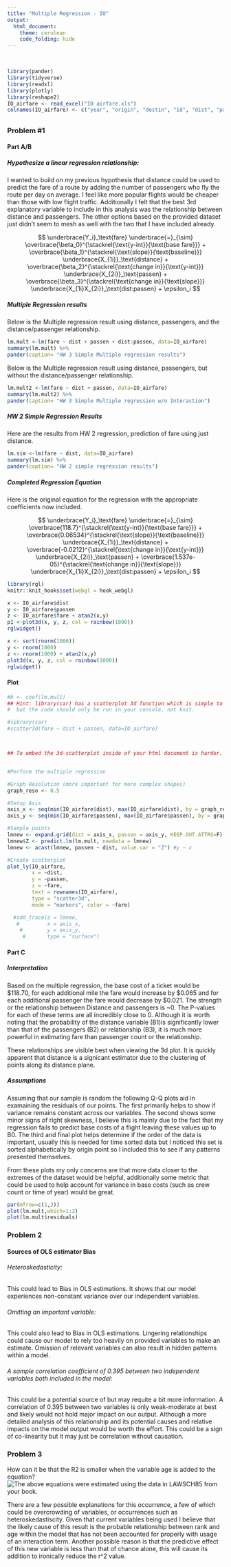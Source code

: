 ```yaml
---
title: "Multiple Regression - IO"
output: 
  html_document:
    theme: cerulean
    code_folding: hide
---
```


<br>

```r
library(pander)
library(tidyverse)
library(readxl)
library(plotly)
library(reshape2)
IO_airfare <- read_excel("IO airfare.xls")
colnames(IO_airfare) <- c("year", "origin", "destin", "id", "dist", "passen", "fare", "bkmtshr", "ldist", "y98", "y99", "y00", "lfare","ldistsq", "concen", "lpassen")

```

## {.tabset .tabset-pills .tabset-fade}

### Problem #1 {.tabset .tabset-pills .tabset-fade}

#### Part A/B {.tabset .tabset-pills .tabset-fade}

##### Hypothesize a linear regression relationship:
I wanted to build on my previous hypothesis that distance could be used to predict the fare of a route by adding the number of passengers who fly the route per day on average. I feel like more popular flights would be cheaper than those with low flight traffic. Additionally I felt that the best 3rd explanatory variable to include in this analysis was the relationship between distance and passengers. The other options based on the provided dataset just didn't seem to mesh as well with the two that I have included already.

$$
\underbrace{Y_i}_\text{fare} \underbrace{=}_{\sim} \overbrace{\beta_0}^{\stackrel{\text{y-int}}{\text{base fare}}} + \overbrace{\beta_1}^{\stackrel{\text{slope}}{\text{baseline}}} \underbrace{X_{1i}}_\text{distance} + \overbrace{\beta_2}^{\stackrel{\text{change in}}{\text{y-int}}}  \underbrace{X_{2i}}_\text{passen} + \overbrace{\beta_3}^{\stackrel{\text{change in}}{\text{slope}}} \underbrace{X_{1i}X_{2i}}_\text{dist:passen} + \epsilon_i
$$


##### Multiple Regression results

Below is the Multiple regression result using distance, passengers, and the distance/passenger relationship.

```r
lm.mult <-lm(fare ~ dist + passen + dist:passen, data=IO_airfare)
summary(lm.mult) %>%
pander(caption= "HW 3 Simple Multiple regression results")
```

Below is the Multiple regression result using distance, passengers, but without the distance/passenger relationship.

```r
lm.mult2 <-lm(fare ~ dist + passen, data=IO_airfare)
summary(lm.mult2) %>%
pander(caption= "HW 3 Simple Multiple regression w/o Interaction")
```

##### HW 2 Simple Regression Results

Here are the results from HW 2 regression, prediction of fare using just distance.

```r
lm.sim <-lm(fare ~ dist, data=IO_airfare)
summary(lm.sim) %>%
pander(caption= "HW 2 simple regression results")
```

##### Completed Regression Equation

Here is the original equation for the regression with the appropriate coefficients now included.

$$
\underbrace{Y_i}_\text{fare} \underbrace{=}_{\sim} \overbrace{118.7}^{\stackrel{\text{y-int}}{\text{base fare}}} + \overbrace{0.06534}^{\stackrel{\text{slope}}{\text{baseline}}} \underbrace{X_{1i}}_\text{distance} + \overbrace{-0.0212}^{\stackrel{\text{change in}}{\text{y-int}}}  \underbrace{X_{2i}}_\text{passen} + \overbrace{1.537e-05}^{\stackrel{\text{change in}}{\text{slope}}} \underbrace{X_{1i}X_{2i}}_\text{dist:passen} + \epsilon_i
$$



```r
library(rgl)
knitr::knit_hooks$set(webgl = hook_webgl)
```

```r
x <- IO_airfare$dist
y <- IO_airfare$passen 
z <- IO_airfare$fare + atan2(x,y)
p1 <-plot3d(x, y, z, col = rainbow(1000))
rglwidget()
```

```r
x <- sort(rnorm(1000))
y <- rnorm(1000)
z <- rnorm(1000) + atan2(x,y)
plot3d(x, y, z, col = rainbow(1000))
rglwidget()
```


#### Plot
```r
#b <- coef(lm.mult)
## Hint: library(car) has a scatterplot 3d function which is simple to use
#  but the code should only be run in your console, not knit.

#library(car)
#scatter3d(fare ~ dist + passen, data=IO_airfare)



## To embed the 3d-scatterplot inside of your html document is harder.


#Perform the multiple regression

#Graph Resolution (more important for more complex shapes)
graph_reso <- 0.5

#Setup Axis
axis_x <- seq(min(IO_airfare$dist), max(IO_airfare$dist), by = graph_reso)
axis_y <- seq(min(IO_airfare$passen), max(IO_airfare$passen), by = graph_reso)

#Sample points
lmnew <- expand.grid(dist = axis_x, passen = axis_y, KEEP.OUT.ATTRS=F)
lmnew$Z <- predict.lm(lm.mult, newdata = lmnew)
lmnew <- acast(lmnew, passen ~ dist, value.var = "Z") #y ~ x

#Create scatterplot
plot_ly(IO_airfare, 
        x = ~dist, 
        y = ~passen, 
        z = ~fare,
        text = rownames(IO_airfare), 
        type = "scatter3d", 
        mode = "markers", color = ~fare)

  #add_trace(z = lmnew,
   #         x = axis_x,
    #        y = axis_y,
     #       type = "surface")
```
#### Part C {.tabset .tabset-pills .tabset-fade}

##### Interpretation 

Based on the multiple regression, the base cost of a ticket would be \$118.70, for each additional mile the fare would increase by \$0.065 and for each additional passenger the fare would decrease by \$0.021. The strength or the relationship between Distance and passengers is ~0. The P-values for each of these terms are all incredibly close to 0. Although it is worth noting that the probability of the distance variable (B1)is significantly lower than that of the passengers (B2) or relationship (B3), it is much more powerful in estimating fare than passenger count or the relationship.

These relationships are visible best when viewing the 3d plot. It is quickly apparent that distance is a signicant estimator due to the clustering of points along its distance plane. 

##### Assumptions

Assuming that our sample is random the following Q-Q plots aid in examaining the residuals of our points. The first primarily helps to show if variance remains constant across our variables. The second shows some minor signs of right skewness, I believe this is mainly due to the fact that my regression fails to predict base costs of a flight leaving these values up to B0. The third and final plot helps determine if the order of the data is important, usually this is needed for time sorted data but I noticed this set is sorted alphabetically by origin point so I included this to see if any patterns presented themselves. 

From these plots my only concerns are that more data closer to the extremes of the dataset would be helpful, additionally some metric that could be used to help account for variance in base costs (such as crew count or time of year) would be great.

```r
par(mfrow=c(1,3))
plot(lm.mult,which=1:2)
plot(lm.mult$residuals)
```

### Problem 2 

#### Sources of OLS estimator Bias {.tabset .tabset-pills .tabset-fade}

###### Heteroskedasticity: 

This could lead to Bias in OLS estimations. It shows that our model experiences non-constant variance over our independent variables.

###### Omitting an important variable: 

This could also lead to Bias in OLS estimations. Lingering relationships could cause our model to rely too heavily on provided variables to make an estimate. Omission of relevant variables can also result in hidden patterns within a model.

###### A sample correlation coefficient of 0.395 between two independent variables both included in the model:

This could be a potential source of but may requite a bit more information. A correlation of 0.395 between two variables is only weak-moderate at best and likely would not hold major impact on our output. Although a more detailed analysis of this relationship and its potential causes and relative impacts on the model output would be worth the effort. This could be a sign of co-linearity but it may just be correlation without causation.

### Problem 3
How can it be that the R2 is smaller when the variable age is added to the equation?
![The above equations were estimated using the data in LAWSCH85 from your book.](Chapter-3-1.png)

There are a few possible explanations for this occurrence, a few of which could be overcrowding of variables, or occurrences such as heteroskedastiscity. Given that current variables being used I believe that the likely cause of this result is the probable relationship between rank and age within the model that has not been accounted for properly with usage of an interaction term. Another possible reason is that the predictive effect of this new variable is less than that of chance alone, this will cause its addition to ironically reduce the r^2 value.


##
